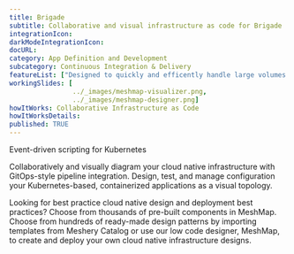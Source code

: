 ```yaml
---
title: Brigade
subtitle: Collaborative and visual infrastructure as code for Brigade
integrationIcon: 
darkModeIntegrationIcon: 
docURL: 
category: App Definition and Development
subcategory: Continuous Integration & Delivery
featureList: ["Designed to quickly and efficently handle large volumes of events.","Offers full management of user and service account authorization/authentication.","Enables high event throughput via its backing message queue."]
workingSlides: [
				../_images/meshmap-visualizer.png,
				../_images/meshmap-designer.png]
howItWorks: Collaborative Infrastructure as Code
howItWorksDetails: 
published: TRUE
---
```

Event-driven scripting for Kubernetes
<p>
    Collaboratively and visually diagram your cloud native infrastructure with GitOps-style pipeline integration. Design, test, and manage configuration your Kubernetes-based, containerized applications as a visual topology.
</p>
<p>
    Looking for best practice cloud native design and deployment best practices? Choose from thousands of pre-built components in MeshMap. Choose from hundreds of ready-made design patterns by importing templates from Meshery Catalog or use our low code designer, MeshMap, to create and deploy your own cloud native infrastructure designs.
</p>